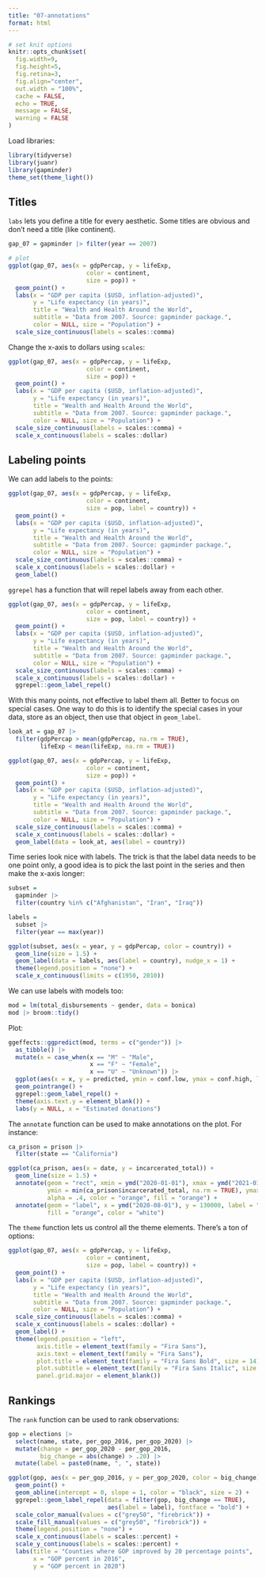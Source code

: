 ```yaml
---
title: "07-annotations"
format: html
---
```


```r
# set knit options
knitr::opts_chunk$set(
  fig.width=9, 
  fig.height=5, 
  fig.retina=3,
  fig.align="center",
  out.width = "100%",
  cache = FALSE,
  echo = TRUE,
  message = FALSE, 
  warning = FALSE
)

```

Load libraries:

```r
library(tidyverse)
library(juanr)
library(gapminder)
theme_set(theme_light())
```


## Titles

`labs` lets you define a title for every aesthetic. Some titles are obvious and don't need a title (like continent). 


```r
gap_07 = gapminder |> filter(year == 2007)

# plot
ggplot(gap_07, aes(x = gdpPercap, y = lifeExp, 
                      color = continent, 
                      size = pop)) + 
  geom_point() + 
  labs(x = "GDP per capita ($USD, inflation-adjusted)", 
       y = "Life expectancy (in years)", 
       title = "Wealth and Health Around the World", 
       subtitle = "Data from 2007. Source: gapminder package.",
       color = NULL, size = "Population") + 
  scale_size_continuous(labels = scales::comma)
```



Change the x-axis to dollars using `scales`:

```r
ggplot(gap_07, aes(x = gdpPercap, y = lifeExp, 
                      color = continent, 
                      size = pop)) + 
  geom_point() + 
  labs(x = "GDP per capita ($USD, inflation-adjusted)", 
       y = "Life expectancy (in years)", 
       title = "Wealth and Health Around the World", 
       subtitle = "Data from 2007. Source: gapminder package.",
       color = NULL, size = "Population") + 
  scale_size_continuous(labels = scales::comma) + 
  scale_x_continuous(labels = scales::dollar)
```


## Labeling points


We can add labels to the points:


```r
ggplot(gap_07, aes(x = gdpPercap, y = lifeExp, 
                      color = continent, 
                      size = pop, label = country)) + 
  geom_point() + 
  labs(x = "GDP per capita ($USD, inflation-adjusted)", 
       y = "Life expectancy (in years)", 
       title = "Wealth and Health Around the World", 
       subtitle = "Data from 2007. Source: gapminder package.",
       color = NULL, size = "Population") + 
  scale_size_continuous(labels = scales::comma) + 
  scale_x_continuous(labels = scales::dollar) + 
  geom_label()
```


`ggrepel` has a function that will repel labels away from each other. 

```r
ggplot(gap_07, aes(x = gdpPercap, y = lifeExp, 
                      color = continent, 
                      size = pop, label = country)) + 
  geom_point() + 
  labs(x = "GDP per capita ($USD, inflation-adjusted)", 
       y = "Life expectancy (in years)", 
       title = "Wealth and Health Around the World", 
       subtitle = "Data from 2007. Source: gapminder package.",
       color = NULL, size = "Population") + 
  scale_size_continuous(labels = scales::comma) + 
  scale_x_continuous(labels = scales::dollar) + 
  ggrepel::geom_label_repel()
```


With this many points, not effective to label them all. Better to focus on special cases. One way to do this is to identify the special cases in your data, store as an object, then use that object in `geom_label`.



```r
look_at = gap_07 |> 
  filter(gdpPercap > mean(gdpPercap, na.rm = TRUE),
         lifeExp < mean(lifeExp, na.rm = TRUE))

ggplot(gap_07, aes(x = gdpPercap, y = lifeExp, 
                      color = continent, 
                      size = pop)) + 
  geom_point() + 
  labs(x = "GDP per capita ($USD, inflation-adjusted)", 
       y = "Life expectancy (in years)", 
       title = "Wealth and Health Around the World", 
       subtitle = "Data from 2007. Source: gapminder package.",
       color = NULL, size = "Population") + 
  scale_size_continuous(labels = scales::comma) + 
  scale_x_continuous(labels = scales::dollar) + 
  geom_label(data = look_at, aes(label = country))
```



Time series look nice with labels. The trick is that the label data needs to be one point only, a good idea is to pick the last point in the series and then make the x-axis longer:


```r
subset = 
  gapminder |> 
  filter(country %in% c("Afghanistan", "Iran", "Iraq"))

labels = 
  subset |> 
  filter(year == max(year))

ggplot(subset, aes(x = year, y = gdpPercap, color = country)) + 
  geom_line(size = 1.5) + 
  geom_label(data = labels, aes(label = country), nudge_x = 1) +
  theme(legend.position = "none") + 
  scale_x_continuous(limits = c(1950, 2010))
```






We can use labels with models too:


```r
mod = lm(total_disbursements ~ gender, data = bonica)
mod |> broom::tidy()
```


Plot:

```r
ggeffects::ggpredict(mod, terms = c("gender")) |> 
  as_tibble() |> 
  mutate(x = case_when(x == "M" ~ "Male",
                       x == "F" ~ "Female", 
                       x == "U" ~ "Unknown")) |> 
  ggplot(aes(x = x, y = predicted, ymin = conf.low, ymax = conf.high, label = x)) + 
  geom_pointrange() + 
  ggrepel::geom_label_repel() + 
  theme(axis.text.y = element_blank()) + 
  labs(y = NULL, x = "Estimated donations")
```


The `annotate` function can be used to make annotations on the plot. For instance:


```r
ca_prison = prison |> 
  filter(state == "California") 

ggplot(ca_prison, aes(x = date, y = incarcerated_total)) + 
  geom_line(size = 1.5) + 
  annotate(geom = "rect", xmin = ymd("2020-01-01"), xmax = ymd("2021-01-01"),
           ymin = min(ca_prison$incarcerated_total, na.rm = TRUE), ymax = Inf,
           alpha = .4, color = "orange", fill = "orange") + 
  annotate(geom = "label", x = ymd("2020-08-01"), y = 130000, label = "COVID", 
           fill = "orange", color = "white")
```


The `theme` function lets us control all the theme elements. There's a ton of options:


```r
ggplot(gap_07, aes(x = gdpPercap, y = lifeExp, 
                      color = continent, 
                      size = pop, label = country)) + 
  geom_point() + 
  labs(x = "GDP per capita ($USD, inflation-adjusted)", 
       y = "Life expectancy (in years)", 
       title = "Wealth and Health Around the World", 
       subtitle = "Data from 2007. Source: gapminder package.",
       color = NULL, size = "Population") + 
  scale_size_continuous(labels = scales::comma) + 
  scale_x_continuous(labels = scales::dollar) + 
  geom_label() + 
  theme(legend.position = "left", 
        axis.title = element_text(family = "Fira Sans"),
        axis.text = element_text(family = "Fira Sans"),
        plot.title = element_text(family = "Fira Sans Bold", size = 14),
        plot.subtitle = element_text(family = "Fira Sans Italic", size = 10),
        panel.grid.major = element_blank())
```


## Rankings


The `rank` function can be used to rank observations:


```r
gop = elections |> 
  select(name, state, per_gop_2016, per_gop_2020) |> 
  mutate(change = per_gop_2020 - per_gop_2016, 
         big_change = abs(change) > .20) |> 
  mutate(label = paste0(name, ", ", state))

ggplot(gop, aes(x = per_gop_2016, y = per_gop_2020, color = big_change)) + 
  geom_point() + 
  geom_abline(intercept = 0, slope = 1, color = "black", size = 2) + 
  ggrepel::geom_label_repel(data = filter(gop, big_change == TRUE),
                            aes(label = label), fontface = "bold") + 
  scale_color_manual(values = c("grey50", "firebrick")) + 
  scale_fill_manual(values = c("grey50", "firebrick")) + 
  theme(legend.position = "none") + 
  scale_x_continuous(labels = scales::percent) +
  scale_y_continuous(labels = scales::percent) + 
  labs(title = "Counties where GOP improved by 20 percentage points", 
       x = "GOP percent in 2016",
       y = "GOP percent in 2020")
```

